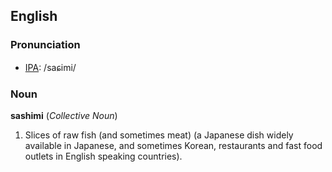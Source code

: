 ==English==
===Pronunciation===
* [[IPA]]: /saɕimi/

===Noun===
'''sashimi''' (''Collective Noun'')
# Slices of raw fish (and sometimes meat) (a Japanese dish widely available in Japanese, and sometimes Korean, restaurants and fast food outlets in English speaking countries).